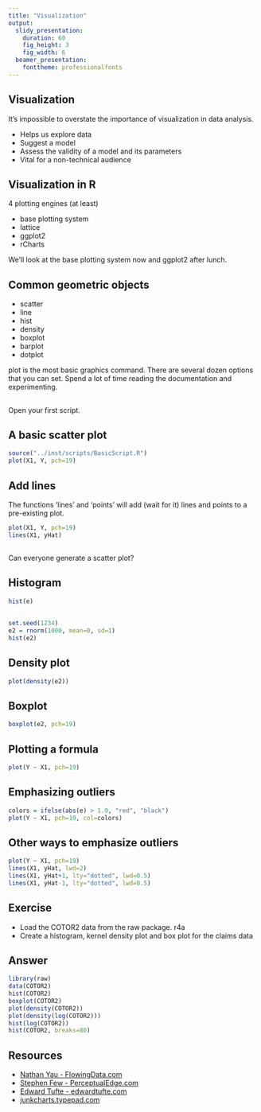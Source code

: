 ```yaml
---
title: "Visualization"
output:
  slidy_presentation:
    duration: 60
    fig_height: 3
    fig_width: 6
  beamer_presentation:
    fonttheme: professionalfonts
---
```


## Visualization

It's impossible to overstate the importance of visualization in data analysis.

* Helps us explore data
* Suggest a model
* Assess the validity of a model and its parameters
* Vital for a non-technical audience

## Visualization in R

4 plotting engines (at least)

* base plotting system
* lattice
* ggplot2
* rCharts

We'll look at the base plotting system now and ggplot2 after lunch.

## Common geometric objects

* scatter
* line
* hist
* density
* boxplot
* barplot
* dotplot

plot is the most basic graphics command. There are several dozen options that you can set. Spend a lot of time reading the documentation and experimenting.

##

Open your first script.

## A basic scatter plot
```r
source("../inst/scripts/BasicScript.R")
plot(X1, Y, pch=19)
```

## Add lines
The functions 'lines' and 'points' will add (wait for it) lines and points to a pre-existing plot.
```r
plot(X1, Y, pch=19)
lines(X1, yHat)
```

## 
Can everyone generate a scatter plot?

## Histogram
```r
hist(e)
```

## 
```r
set.seed(1234)
e2 = rnorm(1000, mean=0, sd=1)
hist(e2)
```

## Density plot
```r
plot(density(e2))
```

## Boxplot
```r
boxplot(e2, pch=19)
```

## Plotting a formula
```r
plot(Y ~ X1, pch=19)
```

## Emphasizing outliers
```r
colors = ifelse(abs(e) > 1.0, "red", "black")
plot(Y ~ X1, pch=19, col=colors)
```

## Other ways to emphasize outliers
```r
plot(Y ~ X1, pch=19)
lines(X1, yHat, lwd=2)
lines(X1, yHat+1, lty="dotted", lwd=0.5)
lines(X1, yHat-1, lty="dotted", lwd=0.5)
```

## Exercise

* Load the COTOR2 data from the raw package. r4a
* Create a histogram, kernel density plot and box plot for the claims data

## Answer
```r
library(raw)
data(COTOR2)
hist(COTOR2)
boxplot(COTOR2)
plot(density(COTOR2))
plot(density(log(COTOR2)))
hist(log(COTOR2))
hist(COTOR2, breaks=80)
```

## Resources

* [Nathan Yau - FlowingData.com](http://flowingdata.com/)
* [Stephen Few - PerceptualEdge.com](http://www.perceptualedge.com/)
* [Edward Tufte - edwardtufte.com](http://www.edwardtufte.com/tufte/)
* [junkcharts.typepad.com](http://junkcharts.typepad.com/)